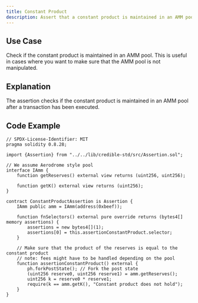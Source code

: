 ```yaml
---
title: Constant Product
description: Assert that a constant product is maintained in an AMM pool
---
```


## Use Case
Check if the constant product is maintained in an AMM pool. This is useful in cases where you want to make sure that the AMM pool is not manipulated.

## Explanation
The assertion checks if the constant product is maintained in an AMM pool after a transaction has been executed.

## Code Example
```solidity
// SPDX-License-Identifier: MIT
pragma solidity 0.8.28;

import {Assertion} from "../../lib/credible-std/src/Assertion.sol";

// We assume Aerodrome style pool
interface IAmm {
    function getReserves() external view returns (uint256, uint256);

    function getK() external view returns (uint256);
}

contract ConstantProductAssertion is Assertion {
    IAmm public amm = IAmm(address(0xbeef));

    function fnSelectors() external pure override returns (bytes4[] memory assertions) {
        assertions = new bytes4[](1);
        assertions[0] = this.assertionConstantProduct.selector;
    }

    // Make sure that the product of the reserves is equal to the constant product
    // note: fees might have to be handled depending on the pool
    function assertionConstantProduct() external {
        ph.forkPostState(); // Fork the post state
        (uint256 reserve0, uint256 reserve1) = amm.getReserves();
        uint256 k = reserve0 * reserve1;
        require(k == amm.getK(), "Constant product does not hold");
    }
}
```
